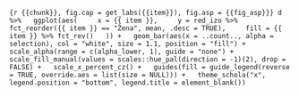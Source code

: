 ```{r {{chunk}}, fig.cap = get_labs({{item}}), fig.asp = {{fig_asp}}}
d %>%
  ggplot(aes(
    x = {{ item }},
    y = red_izo %>% fct_reorder({{ item }} == "Žena", mean, .desc = TRUE),
    fill = {{ item }} %>% fct_rev()
  )) +
  geom_bar(aes(x = ..count.., alpha = selection), col = "white", size = 1.1, position = "fill") +
  scale_alpha(range = c(alpha_lower, 1), guide = "none") +
  scale_fill_manual(values = scales::hue_pal(direction = -1)(2), drop = FALSE) +
  scale_x_percent_cz() +
  guides(fill = guide_legend(reverse = TRUE, override.aes = list(size = NULL))) +
  theme_schola("x", legend.position = "bottom", legend.title = element_blank())
```

